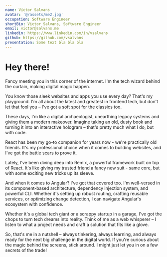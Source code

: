 ```yaml
---
name: Víctor Salvans
avatar: '@/assets/me2.jpg'
occupation: Software Engineer
shortBio: Victor Salvans, Software Engineer
email: victor@salvans.me
linkedin: https://www.linkedin.com/in/vsalvans
github: https://github.com/vsalvans
presentation: Some text bla bla bla
---
```


<h1 class="text-white text-4xl">Hey there!</h1>

Fancy meeting you in this corner of the internet. I'm the tech wizard behind the curtain, making digital magic happen.

You know those sleek websites and apps you use every day? That's my playground. I'm all about the latest and greatest in frontend tech, but don't let that fool you – I've got a soft spot for the classics too.

These days, I'm like a digital archaeologist, unearthing legacy systems and giving them a modern makeover. Imagine taking an old, dusty book and turning it into an interactive hologram – that's pretty much what I do, but with code.

React has been my go-to companion for years now - we're practically old friends. It's my professional choice when it comes to building websites, and I've got the battle scars to prove it.

Lately, I've been diving deep into Remix, a powerful framework built on top of React. It's like giving my trusted friend a fancy new suit - same core, but with some exciting new tricks up its sleeve.

And when it comes to Angular? I've got that covered too. I'm well-versed in its component-based architecture, dependency injection system, and powerful CLI. Whether it's setting up robust routing, crafting reusable services, or optimizing change detection, I can navigate Angular's ecosystem with confidence.

Whether it's a global tech giant or a scrappy startup in a garage, I've got the chops to turn tech dreams into reality. Think of me as a web whisperer – I listen to what a project needs and craft a solution that fits like a glove.

So, that's me in a nutshell – always tinkering, always learning, and always ready for the next big challenge in the digital world. If you're curious about the magic behind the screens, stick around. I might just let you in on a few secrets of the trade!
